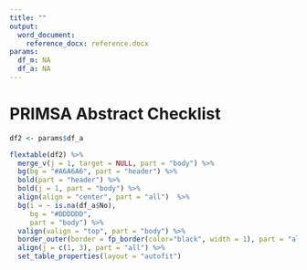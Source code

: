 ```yaml
---
title: ""
output: 
  word_document:
    reference_docx: reference.docx
params:
  df_m: NA
  df_a: NA
---
```



# PRIMSA Abstract Checklist

``` r

df2 <- params$df_a

flextable(df2) %>%
  merge_v(j = 1, target = NULL, part = "body") %>%
  bg(bg = "#A6A6A6", part = "header") %>%
  bold(part = "header") %>%
  bold(j = 1, part = "body") %>%
  align(align = "center", part = "all")  %>%
  bg(i = ~ is.na(df_a$No),
     bg = "#DDDDDD",
     part = "body") %>%
  valign(valign = "top", part = "body") %>%
  border_outer(border = fp_border(color="black", width = 1), part = "all") %>%
  align(j = c(1, 3), part = "all") %>%
  set_table_properties(layout = "autofit")

```

